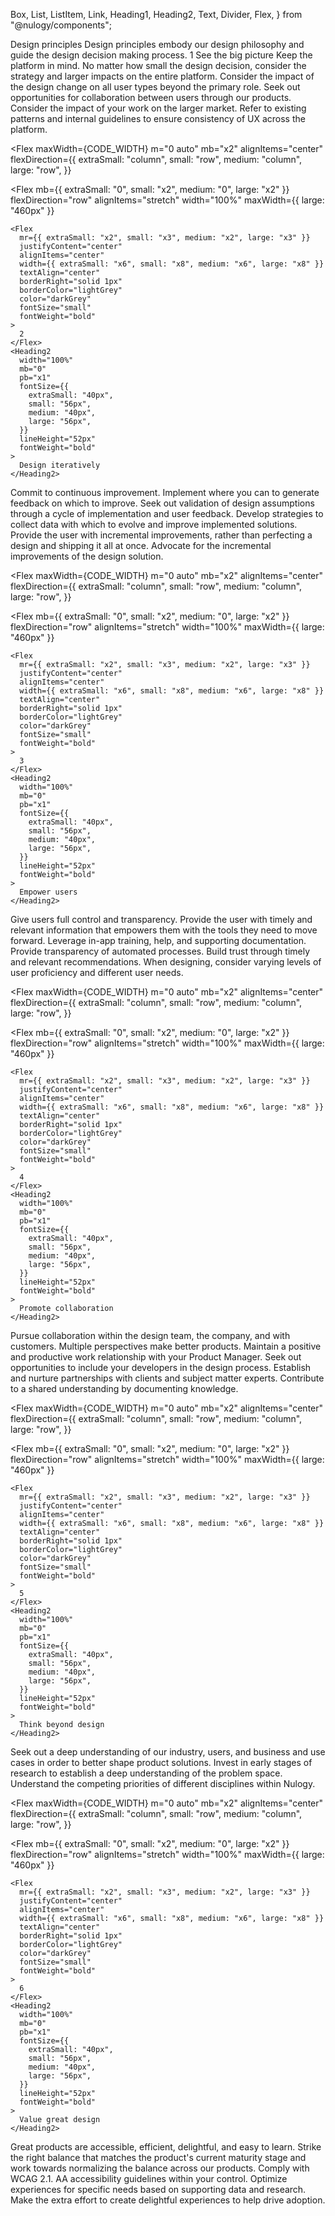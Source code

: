   Box,
  List,
  ListItem,
  Link,
  Heading1,
  Heading2,
  Text,
  Divider,
  Flex,
} from "@nulogy/components";

<Box m="0 auto" mb="x8" maxWidth={CODE_WIDTH}>
  <Heading1>Design principles</Heading1>
  <Text fontSize="24px" mb="x4">
    Design principles embody our design philosophy and guide the design decision
    making process.
  </Text>
</Box>
<Flex
  maxWidth={CODE_WIDTH}
  m="0 auto"
  mb="x2"
  alignItems="center"
  flexDirection={{
    extraSmall: "column",
    small: "row",
    medium: "column",
    large: "row",
  }}
>
  <Flex
    mb={{ extraSmall: "0", small: "x2", medium: "0", large: "x2" }}
    flexDirection="row"
    alignItems="stretch"
    width="100%"
    maxWidth={{ large: "460px" }}
  >
    <Flex
      mr={{ extraSmall: "x2", small: "x3", medium: "x2", large: "x3" }}
      justifyContent="center"
      alignItems="center"
      width={{ extraSmall: "x6", small: "x8", medium: "x6", large: "x8" }}
      textAlign="center"
      borderRight="solid 1px"
      borderColor="lightGrey"
      color="darkGrey"
      fontSize="small"
      fontWeight="bold"
    >
      1
    </Flex>
    <Heading2
      width="100%"
      mb="0"
      pb="x1"
      fontSize={{
        extraSmall: "40px",
        small: "56px",
        medium: "40px",
        large: "56px",
      }}
      lineHeight="52px"
      fontWeight="bold"
    >
      See the big picture
    </Heading2>
  </Flex>
  <Box width="100%">
    <Text mr="x8" mb="x4" ml="x8">
      Keep the platform in mind. No matter how small the design decision,
      consider the strategy and larger impacts on the entire platform.
    </Text>
    <List mr="x8" mb="x6" ml="x5" fontSize="small">
      <ListItem>
        Consider the impact of the design change on all user types beyond the
        primary role.
      </ListItem>
      <ListItem>
        Seek out opportunities for collaboration between users through our
        products.
      </ListItem>
      <ListItem>
        Consider the impact of your work on the larger market.
      </ListItem>
      <ListItem>
        Refer to existing patterns and internal guidelines to ensure consistency
        of UX across the platform.
      </ListItem>
    </List>
  </Box>
</Flex>
<Divider mb="x6" maxWidth={CODE_WIDTH} />

<Flex
  maxWidth={CODE_WIDTH}
  m="0 auto"
  mb="x2"
  alignItems="center"
  flexDirection={{
    extraSmall: "column",
    small: "row",
    medium: "column",
    large: "row",
  }}
>
  <Flex
    mb={{ extraSmall: "0", small: "x2", medium: "0", large: "x2" }}
    flexDirection="row"
    alignItems="stretch"
    width="100%"
    maxWidth={{ large: "460px" }}
  >
    <Flex
      mr={{ extraSmall: "x2", small: "x3", medium: "x2", large: "x3" }}
      justifyContent="center"
      alignItems="center"
      width={{ extraSmall: "x6", small: "x8", medium: "x6", large: "x8" }}
      textAlign="center"
      borderRight="solid 1px"
      borderColor="lightGrey"
      color="darkGrey"
      fontSize="small"
      fontWeight="bold"
    >
      2
    </Flex>
    <Heading2
      width="100%"
      mb="0"
      pb="x1"
      fontSize={{
        extraSmall: "40px",
        small: "56px",
        medium: "40px",
        large: "56px",
      }}
      lineHeight="52px"
      fontWeight="bold"
    >
      Design iteratively
    </Heading2>
  </Flex>
  <Box width="100%">
    <Text mr="x8" mb="x4" ml="x8">
      Commit to continuous improvement. Implement where you can to generate
      feedback on which to improve.
    </Text>
    <List mr="x8" mb="x6" ml="x5" fontSize="small">
      <ListItem>
        Seek out validation of design assumptions through a cycle of
        implementation and user feedback.
      </ListItem>
      <ListItem>
        Develop strategies to collect data with which to evolve and improve
        implemented solutions.
      </ListItem>
      <ListItem>
        Provide the user with incremental improvements, rather than perfecting a
        design and shipping it all at once.
      </ListItem>
      <ListItem>
        Advocate for the incremental improvements of the design solution.
      </ListItem>
    </List>
  </Box>
</Flex>
<Divider mb="x6" maxWidth={CODE_WIDTH} />

<Flex
  maxWidth={CODE_WIDTH}
  m="0 auto"
  mb="x2"
  alignItems="center"
  flexDirection={{
    extraSmall: "column",
    small: "row",
    medium: "column",
    large: "row",
  }}
>
  <Flex
    mb={{ extraSmall: "0", small: "x2", medium: "0", large: "x2" }}
    flexDirection="row"
    alignItems="stretch"
    width="100%"
    maxWidth={{ large: "460px" }}
  >
    <Flex
      mr={{ extraSmall: "x2", small: "x3", medium: "x2", large: "x3" }}
      justifyContent="center"
      alignItems="center"
      width={{ extraSmall: "x6", small: "x8", medium: "x6", large: "x8" }}
      textAlign="center"
      borderRight="solid 1px"
      borderColor="lightGrey"
      color="darkGrey"
      fontSize="small"
      fontWeight="bold"
    >
      3
    </Flex>
    <Heading2
      width="100%"
      mb="0"
      pb="x1"
      fontSize={{
        extraSmall: "40px",
        small: "56px",
        medium: "40px",
        large: "56px",
      }}
      lineHeight="52px"
      fontWeight="bold"
    >
      Empower users
    </Heading2>
  </Flex>
  <Box width="100%">
    <Text mr="x8" mb="x4" ml="x8">
      Give users full control and transparency. Provide the user with timely and
      relevant information that empowers them with the tools they need to move
      forward.
    </Text>
    <List mr="x8" mb="x6" ml="x5" fontSize="small">
      <ListItem>
        Leverage in-app training, help, and supporting documentation.
      </ListItem>
      <ListItem>Provide transparency of automated processes.</ListItem>
      <ListItem>
        Build trust through timely and relevant recommendations.
      </ListItem>
      <ListItem>
        When designing, consider varying levels of user proficiency and
        different user needs.
      </ListItem>
    </List>
  </Box>
</Flex>
<Divider mb="x6" maxWidth={CODE_WIDTH} />

<Flex
  maxWidth={CODE_WIDTH}
  m="0 auto"
  mb="x2"
  alignItems="center"
  flexDirection={{
    extraSmall: "column",
    small: "row",
    medium: "column",
    large: "row",
  }}
>
  <Flex
    mb={{ extraSmall: "0", small: "x2", medium: "0", large: "x2" }}
    flexDirection="row"
    alignItems="stretch"
    width="100%"
    maxWidth={{ large: "460px" }}
  >
    <Flex
      mr={{ extraSmall: "x2", small: "x3", medium: "x2", large: "x3" }}
      justifyContent="center"
      alignItems="center"
      width={{ extraSmall: "x6", small: "x8", medium: "x6", large: "x8" }}
      textAlign="center"
      borderRight="solid 1px"
      borderColor="lightGrey"
      color="darkGrey"
      fontSize="small"
      fontWeight="bold"
    >
      4
    </Flex>
    <Heading2
      width="100%"
      mb="0"
      pb="x1"
      fontSize={{
        extraSmall: "40px",
        small: "56px",
        medium: "40px",
        large: "56px",
      }}
      lineHeight="52px"
      fontWeight="bold"
    >
      Promote collaboration
    </Heading2>
  </Flex>
  <Box width="100%">
    <Text mr="x8" mb="x4" ml="x8">
      Pursue collaboration within the design team, the company, and with
      customers. Multiple perspectives make better products.
    </Text>
    <List mr="x8" mb="x6" ml="x5" fontSize="small">
      <ListItem>
        Maintain a positive and productive work relationship with your Product
        Manager.
      </ListItem>
      <ListItem>
        Seek out opportunities to include your developers in the design process.
      </ListItem>
      <ListItem>
        Establish and nurture partnerships with clients and subject matter
        experts.
      </ListItem>
      <ListItem>
        Contribute to a shared understanding by documenting knowledge.
      </ListItem>
    </List>
  </Box>
</Flex>
<Divider mb="x6" maxWidth={CODE_WIDTH} />

<Flex
  maxWidth={CODE_WIDTH}
  m="0 auto"
  mb="x2"
  alignItems="center"
  flexDirection={{
    extraSmall: "column",
    small: "row",
    medium: "column",
    large: "row",
  }}
>
  <Flex
    mb={{ extraSmall: "0", small: "x2", medium: "0", large: "x2" }}
    flexDirection="row"
    alignItems="stretch"
    width="100%"
    maxWidth={{ large: "460px" }}
  >
    <Flex
      mr={{ extraSmall: "x2", small: "x3", medium: "x2", large: "x3" }}
      justifyContent="center"
      alignItems="center"
      width={{ extraSmall: "x6", small: "x8", medium: "x6", large: "x8" }}
      textAlign="center"
      borderRight="solid 1px"
      borderColor="lightGrey"
      color="darkGrey"
      fontSize="small"
      fontWeight="bold"
    >
      5
    </Flex>
    <Heading2
      width="100%"
      mb="0"
      pb="x1"
      fontSize={{
        extraSmall: "40px",
        small: "56px",
        medium: "40px",
        large: "56px",
      }}
      lineHeight="52px"
      fontWeight="bold"
    >
      Think beyond design
    </Heading2>
  </Flex>
  <Box width="100%">
    <Text mr="x8" mb="x4" ml="x8">
      Seek out a deep understanding of our industry, users, and business and use
      cases in order to better shape product solutions.
    </Text>
    <List mr="x8" mb="x6" ml="x5" fontSize="small">
      <ListItem>
        Invest in early stages of research to establish a deep understanding of
        the problem space.
      </ListItem>
      <ListItem>
        Understand the competing priorities of different disciplines within
        Nulogy.
      </ListItem>
    </List>
  </Box>
</Flex>
<Divider mb="x6" maxWidth={CODE_WIDTH} />

<Flex
  maxWidth={CODE_WIDTH}
  m="0 auto"
  mb="x2"
  alignItems="center"
  flexDirection={{
    extraSmall: "column",
    small: "row",
    medium: "column",
    large: "row",
  }}
>
  <Flex
    mb={{ extraSmall: "0", small: "x2", medium: "0", large: "x2" }}
    flexDirection="row"
    alignItems="stretch"
    width="100%"
    maxWidth={{ large: "460px" }}
  >
    <Flex
      mr={{ extraSmall: "x2", small: "x3", medium: "x2", large: "x3" }}
      justifyContent="center"
      alignItems="center"
      width={{ extraSmall: "x6", small: "x8", medium: "x6", large: "x8" }}
      textAlign="center"
      borderRight="solid 1px"
      borderColor="lightGrey"
      color="darkGrey"
      fontSize="small"
      fontWeight="bold"
    >
      6
    </Flex>
    <Heading2
      width="100%"
      mb="0"
      pb="x1"
      fontSize={{
        extraSmall: "40px",
        small: "56px",
        medium: "40px",
        large: "56px",
      }}
      lineHeight="52px"
      fontWeight="bold"
    >
      Value great design
    </Heading2>
  </Flex>
  <Box width="100%">
    <Text mr="x8" mb="x4" ml="x8">
      Great products are accessible, efficient, delightful, and easy to learn.
      Strike the right balance that matches the product's current maturity stage
      and work towards normalizing the balance across our products.
    </Text>
    <List mr="x8" mb="x6" ml="x5" fontSize="small">
      <ListItem>
        Comply with WCAG 2.1. AA accessibility guidelines within your control.
      </ListItem>
      <ListItem>
        Optimize experiences for specific needs based on supporting data and
        research.
      </ListItem>
      <ListItem>
        Make the extra effort to create delightful experiences to help drive
        adoption.
      </ListItem>
    </List>
  </Box>
</Flex>
